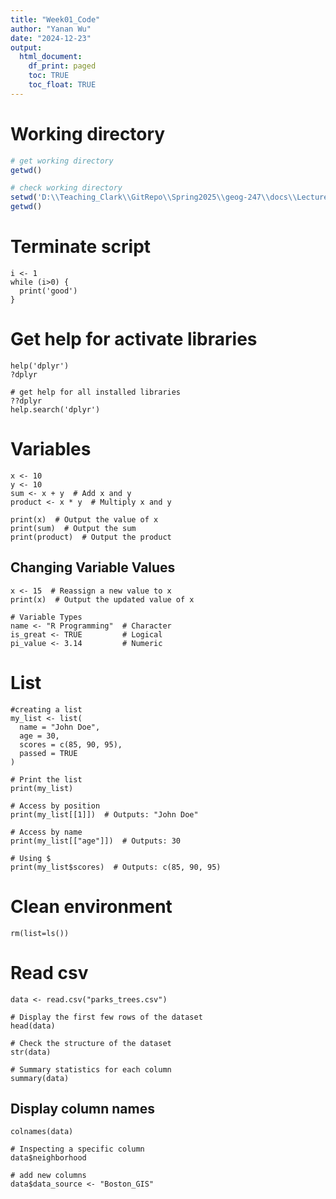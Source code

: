 ```yaml
---
title: "Week01_Code"
author: "Yanan Wu"
date: "2024-12-23"
output:
  html_document:
    df_print: paged
    toc: TRUE
    toc_float: TRUE
---
```


# Working directory
```r
# get working directory
getwd()

# check working directory
setwd('D:\\Teaching_Clark\\GitRepo\\Spring2025\\geog-247\\docs\\Lectures\\Week01')
getwd()
```

# Terminate script
```{}
i <- 1
while (i>0) {
  print('good')
}
```

# Get help for activate libraries
```{}
help('dplyr')
?dplyr

# get help for all installed libraries
??dplyr
help.search('dplyr')
```

# Variables
```{}
x <- 10 
y <- 10 
sum <- x + y  # Add x and y
product <- x * y  # Multiply x and y

print(x)  # Output the value of x
print(sum)  # Output the sum
print(product)  # Output the product
```

## Changing Variable Values
```{}
x <- 15  # Reassign a new value to x
print(x)  # Output the updated value of x

# Variable Types
name <- "R Programming"  # Character
is_great <- TRUE         # Logical
pi_value <- 3.14         # Numeric
```

# List
```{}
#creating a list
my_list <- list(
  name = "John Doe",
  age = 30,
  scores = c(85, 90, 95),
  passed = TRUE
)

# Print the list
print(my_list)

# Access by position
print(my_list[[1]])  # Outputs: "John Doe"

# Access by name
print(my_list[["age"]])  # Outputs: 30

# Using $
print(my_list$scores)  # Outputs: c(85, 90, 95)
```

# Clean environment
```{}
rm(list=ls())
```

# Read csv
```{}
data <- read.csv("parks_trees.csv")

# Display the first few rows of the dataset
head(data)

# Check the structure of the dataset
str(data)

# Summary statistics for each column
summary(data)
```

## Display column names
```{}
colnames(data)

# Inspecting a specific column
data$neighborhood

# add new columns
data$data_source <- "Boston_GIS"
```




